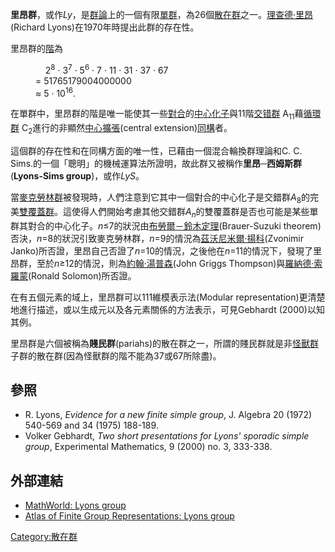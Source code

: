 {{Groups}}

'''里昂群'''，或作''Ly''，是[[群論|群論]]上的一個有限[[單群|單群]]，為26個[[散在群|散在群]]之一。[[理查德‧里昂|理查德‧里昂]](Richard Lyons)在1970年時提出此群的存在性。

里昂群的[[階_(群論)|階]]為
:    2<sup>8</sup> · 3<sup>7</sup> · 5<sup>6</sup> · 7 · 11 · 31 ·  37 · 67
: = 51765179004000000
: ≈ 5 · 10<sup> 16 </sup>.

在單群中，里昂群的階是唯一能使其一些[[對合|對合]]的[[中心化子|中心化子]]與11階[[交错群|交错群]] A<sub>11</sub>藉[[循環群|循環群]] C<sub>2</sub>進行的非顯然[[群擴張|中心擴張]](central extension)[[同構|同構]]者。

這個群的存在性和在同構方面的唯一性，已藉由一個混合輪換群理論和C. C. Sims.的一個「聰明」的機械運算法所證明，故此群又被稱作'''里昂─西姆斯群'''('''Lyons-Sims group''')，或作''LyS''。

當[[麥克勞林群|麥克勞林群]]被發現時，人們注意到它其中一個對合的中心化子是交錯群''A''<sub>8</sub>的完美[[覆蓋群|雙覆蓋群]]。這使得人們開始考慮其他交錯群''A''<sub>''n''</sub>的雙覆蓋群是否也可能是某些單群其對合的中心化子。''n''≤7的狀況由[[布勞爾－鈴木定理|布勞爾－鈴木定理]](Brauer-Suzuki theorem)否決，''n''=8的狀況引致麥克勞林群，''n''=9的情況為[[茲沃尼米爾‧揚科|茲沃尼米爾‧揚科]](Zvonimir Janko)所否證，里昂自己否證了''n''=10的情況，之後他在''n''=11的情況下，發現了里昂群，至於''n''≥12的情況，則為[[約翰‧湯普森|約翰‧湯普森]](John Griggs Thompson)與[[羅納德‧索羅蒙|羅納德‧索羅蒙]](Ronald Solomon)所否證。

在有五個元素的域上，里昂群可以111維模表示法(Modular representation)更清楚地進行描述，或以生成元以及各元素關係的方法表示，可見Gebhardt (2000)以知其例。

里昂群是六個被稱為'''賤民群'''(pariahs)的散在群之一，所謂的賤民群就是非[[怪獸群|怪獸群]]子群的散在群(因為怪獸群的階不能為37或67所除盡)。

== 參照 ==
<!--以下為英語版原文之參照-->
*R. Lyons, ''Evidence for a new finite simple group'', J. Algebra 20 (1972) 540-569 and 34 (1975) 188-189.
*Volker Gebhardt, ''Two short presentations for Lyons' sporadic simple group'', Experimental Mathematics, 9 (2000) no. 3, 333-338.

== 外部連結 ==
* [http://mathworld.wolfram.com/LyonsGroup.html MathWorld: Lyons group]
* [http://brauer.maths.qmul.ac.uk/Atlas/v3/spor/Ly/ Atlas of Finite Group Representations: Lyons group] {{Wayback|url=http://brauer.maths.qmul.ac.uk/Atlas/v3/spor/Ly/ |date=20071226100854 }}

[[Category:散在群|Category:散在群]]